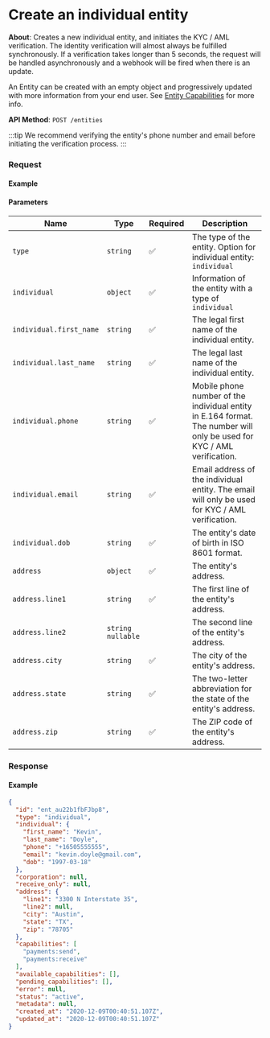 
# Create an individual entity

**About**: Creates a new individual entity, and initiates the KYC / AML verification. The identity verification will almost always be fulfilled synchronously. If a verification takes longer than 5 seconds, the request will be handled asynchronously and a webhook will be fired when there is an update.

An Entity can be created with an empty object and progressively updated with more information from your end user. See [Entity Capabilities](/api/core/entities/object#entity-capabilities) for more info.

**API Method**: `POST /entities`

:::tip
We recommend verifying the entity's phone number and email before initiating the verification process.
:::

### Request

#### Example
<EntitiesCreateIndividual />

#### Parameters
| Name                    | Type                | Required | Description                                                                                                            |
|-------------------------|---------------------|----------|------------------------------------------------------------------------------------------------------------------------|
| `type`                  | `string`            | ✅        | The type of the entity. Option for individual entity: `individual`                                                     |
| `individual`            | `object`            | ✅        | Information of the entity with a type of `individual`                                                                  |
| `individual.first_name` | `string`            | ✅        | The legal first name of the individual entity.                                                                         |
| `individual.last_name`  | `string`            | ✅        | The legal last name of the individual entity.                                                                          |
| `individual.phone`      | `string`            | ✅        | Mobile phone number of the individual entity in E.164 format. The number will only be used for KYC / AML verification. |
| `individual.email`      | `string`            | ✅        | Email address of the individual entity. The email will only be used for KYC / AML verification.                        |
| `individual.dob`        | `string`            | ✅        | The entity's date of birth in ISO 8601 format.                                                                         |
| `address`               | `object`            | ✅        | The entity's address.                                                                                                  |
| `address.line1`         | `string`            | ✅        | The first line of the entity's address.                                                                                |
| `address.line2`         | `string` `nullable` |          | The second line of the entity's address.                                                                               |
| `address.city`          | `string`            | ✅        | The city of the entity's address.                                                                                      |
| `address.state`         | `string`            | ✅        | The two-letter abbreviation for the state of the entity's address.                                                     |
| `address.zip`           | `string`            | ✅        | The ZIP code of the entity's address.                                                                                  |

### Response

#### Example
```json
{
  "id": "ent_au22b1fbFJbp8",
  "type": "individual",
  "individual": {
    "first_name": "Kevin",
    "last_name": "Doyle",
    "phone": "+16505555555",
    "email": "kevin.doyle@gmail.com",
    "dob": "1997-03-18"
  },
  "corporation": null,
  "receive_only": null,
  "address": {
    "line1": "3300 N Interstate 35",
    "line2": null,
    "city": "Austin",
    "state": "TX",
    "zip": "78705"
  },
  "capabilities": [
    "payments:send",
    "payments:receive"
  ],
  "available_capabilities": [],
  "pending_capabilities": [],
  "error": null,
  "status": "active",
  "metadata": null,
  "created_at": "2020-12-09T00:40:51.107Z",
  "updated_at": "2020-12-09T00:40:51.107Z"
}
```
